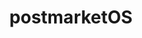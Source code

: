 ---
title: postmarketOS
sort_order: 900
section: User
homeserver: postmarketos.org
main_room: "#main:postmarketos.org"
rooms:
  - "#porting:postmarketos.org"
  - "#devel:postmarketos.org"
  - "#mainline:postmarketos.org"
  - "#lowlevel:postmarketos.org"
  - "#osk-sdl-dev:postmarketos.org"
  - "#offtopic:postmarketos.org"
thumbnail: https://wiki.postmarketos.org/logo.png
---